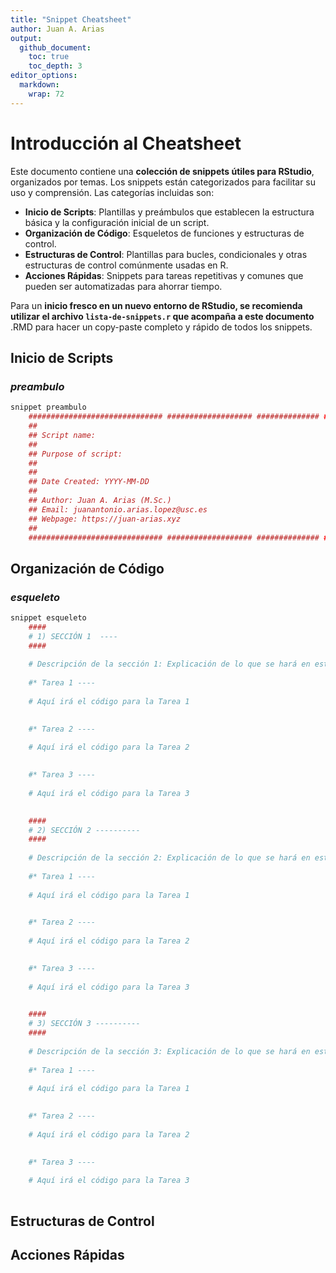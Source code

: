 ```yaml
---
title: "Snippet Cheatsheet"
author: Juan A. Arias
output: 
  github_document:
    toc: true
    toc_depth: 3
editor_options: 
  markdown: 
    wrap: 72
---
```


# Introducción al Cheatsheet

Este documento contiene una **colección de snippets útiles para
RStudio**, organizados por temas. Los snippets están categorizados para
facilitar su uso y comprensión. Las categorías incluidas son:

-   **Inicio de Scripts**: Plantillas y preámbulos que establecen la
    estructura básica y la configuración inicial de un script.
-   **Organización de Código**: Esqueletos de funciones y estructuras de
    control.
-   **Estructuras de Control**: Plantillas para bucles, condicionales y
    otras estructuras de control comúnmente usadas en R.
-   **Acciones Rápidas**: Snippets para tareas repetitivas y comunes que
    pueden ser automatizadas para ahorrar tiempo.

Para un **inicio fresco en un nuevo entorno de RStudio, se recomienda
utilizar el archivo `lista-de-snippets.r` que acompaña a este
documento** .RMD para hacer un copy-paste completo y rápido de todos los
snippets.

## Inicio de Scripts {#inicio-de-scripts}

### *preambulo*

```r

snippet preambulo
	############################## ################### ############## ### 
	##
	## Script name: 
	##
	## Purpose of script: 
	## 
	##
	## Date Created: YYYY-MM-DD
	##
	## Author: Juan A. Arias (M.Sc.)
	## Email: juanantonio.arias.lopez@usc.es
	## Webpage: https://juan-arias.xyz
	##   
	############################## ################### ############## ### 

```

## Organización de Código

### *esqueleto*

```r

snippet esqueleto
	####
	# 1) SECCIÓN 1  ---- 
	####
	
	# Descripción de la sección 1: Explicación de lo que se hará en esta sección.
	
	#* Tarea 1 ----
	
	# Aquí irá el código para la Tarea 1
	

	#* Tarea 2 ----
	
	# Aquí irá el código para la Tarea 2
	

	#* Tarea 3 ----
	
	# Aquí irá el código para la Tarea 3
	

	####  
	# 2) SECCIÓN 2 ----------
	####
	
	# Descripción de la sección 2: Explicación de lo que se hará en esta sección.
	
	#* Tarea 1 ----
	
	# Aquí irá el código para la Tarea 1
	

	#* Tarea 2 ----
	
	# Aquí irá el código para la Tarea 2
	

	#* Tarea 3 ----
	
	# Aquí irá el código para la Tarea 3
	

	####
	# 3) SECCIÓN 3 ----------
	####
	
	# Descripción de la sección 3: Explicación de lo que se hará en esta sección.
	
	#* Tarea 1 ----
	
	# Aquí irá el código para la Tarea 1
	

	#* Tarea 2 ----
	
	# Aquí irá el código para la Tarea 2
	

	#* Tarea 3 ----
	
	# Aquí irá el código para la Tarea 3
	

```



## Estructuras de Control



## Acciones Rápidas
